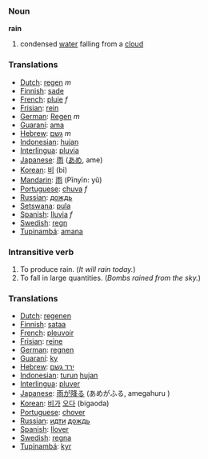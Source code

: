 === Noun ===
'''rain'''

#condensed [[water]] falling from a [[cloud]]

=== Translations ===
*[[Dutch]]: [[regen]] ''m''
*[[Finnish]]: [[sade]]
*[[French]]: [[pluie]] ''f''
*[[Frisian]]: [[rein]]
*[[German]]: [[Regen]] ''m''
*[[Guaraní]]: [[ama]]
*[[Hebrew]]: [[גשם]] ''m''
*[[Indonesian]]: [[hujan]]
*[[Interlingua]]: [[pluvia]]
*[[Japanese]]: [[雨]] ([[あめ]], ame)
*[[Korean]]: [[비]] (bi)
*[[Mandarin]]: [[雨]] (Pīnyīn: yǔ)
*[[Portuguese]]: [[chuva]] ''f''
*[[Russian]]: [[дождь]]
*[[Setswana]]: [[pula]]
*[[Spanish]]: [[lluvia]] ''f''
*[[Swedish]]: [[regn]]
*[[Tupinambá]]: [[amana]]

=== Intransitive verb ===

# To produce rain.  (''It will rain today.'')
# To fall in large quantities.  (''Bombs rained from the sky.'')

=== Translations ===
*[[Dutch]]: [[regenen]]
*[[Finnish]]: [[sataa]]
*[[French]]: [[pleuvoir]]
*[[Frisian]]: [[reine]]
*[[German]]: [[regnen]]
*[[Guaraní]]: [[ky]]
*[[Hebrew]]: [[ירד גשם]] 
*[[Indonesian]]: [[turun]] [[hujan]]
*[[Interlingua]]: [[pluver]]
*[[Japanese]]: [[雨]]が[[降る]] (あめがふる, amegahuru )
*[[Korean]]: [[비]]가 [[오다]] (bigaoda)
*[[Portuguese]]: [[chover]]
*[[Russian]]: [[идти]] [[дождь]]
*[[Spanish]]: [[llover]]
*[[Swedish]]: [[regna]]
*[[Tupinambá]]: [[kyr]]